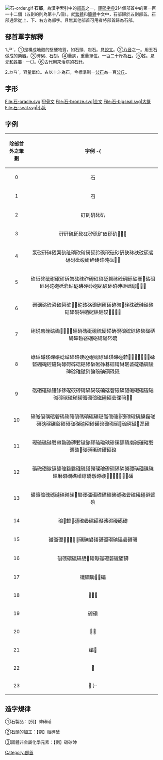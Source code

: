 [[File:石-order.gif|thumb]]
'''石部'''，為漢字索引中的[[部首|部首]]之一，[[康熙字典|康熙字典]]214個部首中的第一百一十二個（五劃的則為第十八個）。就[[繁體|繁體]]和[[簡體|簡體]]中文中，石部歸於五劃部首。石部通常從上、下、右方為部字。且無其他部首可用者將部首歸為石部。

== 部首單字解釋 ==

1.ㄕˊ，①是構成地殼的堅硬物質，如石頭、岩石。見[[說文|說文]]。②[[八音|八音]]之一。用玉石做成的樂器。③碑碣、石刻。④量詞，重量單位。一百二十斤為[[石_(質量单位)|石]]。⑤姓。見[[元和姓纂|元和姓纂]] · 一〇。⑥古代用來治病的石針。

2.ㄉㄢˋ，容量單位。古以十斗為石，今標準制一[[公石|公石]]為一百[[公斤|公斤]]。

== 字形 ==
<gallery>
File:石-oracle.svg|甲骨文
File:石-bronze.svg|金文
File:石-bigseal.svg|大篆
File:石-seal.svg|小篆
</gallery>

==字例==
{|class="wikitable"
!align="center"width="15%"|除部首外之筆劃
!align="center"width="85%"|字例
-{
|----
| 0 ||石
|----
| 1 ||䂖
|----
| 2 ||矴矵矶䂗𥐙
|----
| 3 ||矷矸矹矺矻矼矽矾矿䂘䂙𥐥𥐦𥐧𥐨
|----
| 4 ||泵䂚䂛䂜䂝䂞砊砋砌砍砎砏砚砛砜𥐮𥐯砂砃砄砅砆砇砈砉砐砑砒砓研砕砖砗砘砙𥑂𥑃
|----
| 5 ||䂠䂡䂢䂣䂤䂥䂦䂨䂟砝砞砟砪砫砬砭砮砯砼砽砾砿𥑬𥑭𥑮砠砡砢砣砤砥砦砧砨砩砰砱砲砳破砵砶砷砸础𥑆𥑠𥑥𥑲
|----
| 6 ||硎䂩䂪䂫䂬䂭䂮䂯𥒥𥒦硊硋硌硍硎硏硚硛𥒚𥒞硂硃硄硅硆硇硈硉硐硑硒硓硔硘砹𥑴𥑶𥒃𥒅
|----
| 7 ||䂰䂱䂲䂳䂴䂶𥒮𥓄𥓅𥓉硜硝硞硟硪硫硬硭确硯硠硡硢硣硤硥硦硧硨硩硰硱硲硳硵硶硫
|----
| 8 ||碌䂷䂸䂹䂺䂻䂼䂽䂾䂿䃀䃁䃂䃃䃄䃅䃆䃇碰𥓙𥓳𥓴𥓵𥓶𥓷𥓸𥓹硺硻硼硽硿碊碋碌碍碎碏碚碜硸硹碀碁碂碃碄碅碆碇碈碉碐碑碒碓碔碕碖碗碘碙碌硴
|----
| 9 ||䃈䃉䃊䃋䃌䃍䃎䃏䃐碠碡碢碣碤碥碦碧碨碩碪碫碬碭碮碯碱碲碳碴碵碶碷碸碹磁硾碝碞碟𥔎𥔦𥔧
|----
| 10 ||磌䃑䃒䃓䃔䃕䃖䃗確碻碼碽碾碿磀磂磃磄𥔭磅磆磇磈磉磊磋磌磍磎磏磐磑磒磓磔磕磖磗磘磙磜磤𥔿𥕊𥔱𥔲𥔵𥕄磊磌
|----
| 11 ||䃘䃙䃚䃛䃜䃝䃞䃠磚磛磝磞磟磠磡磢磣磥磦磧磨磩磪磫磬磭磮𥕌𥕛𥕜𥕝𥕞𥕢𥕥𥕦
|----
| 12 ||䃣䃟䃡䃢䃣䃤䃥䃦䃧䃨磯磰磱磲磳磴磵磶磷磸磹磺磻磼磽磾磿𥖏礀礁礂礃礄礅𥖁𥖄𥖐𥖑𥖒𥖓𥖔𥖕𥖖磻
|----
| 13 ||䃩䃪䃫䃬䃭䃮䃯𥖧𥖨𥖩礊礋礌礍礎礏礆礇礈礉礐礑礒礓礔礕礖
|----
| 14 ||䃰𥖸𥖹𥖺礚礛礜礝礞礟礗礘礙礠礡
|----
| 15 ||䃱䃲䃳𥗌𥗍𥗎𥗏𥗐礪礫礬礢礣礤礥礦礧礨礩礪
|----
| 16 ||䃴䃵䃶䃷𥗕𥗛𥗜礭礮礯礰礱礲礳礴
|----
| 17 ||䃸䃹𥗠𥗨𥗩礵
|----
| 18 ||𥗳礶礷
|----
| 19 ||䃺礸
|----
| 20 ||𥗹礹
|----
| 21 ||䃻𥗽
|----
| 22 ||𥘀
|----
| 23 ||𥘂
}-
|}

== 造字規律 ==

①石製品：【例】碑磚砥
 
②石頭的加工：【例】砸碎破
 
③固體非金屬化學元素：【例】碳矽砷

{{康熙部首}}
[[Category:部首|Category:部首]]